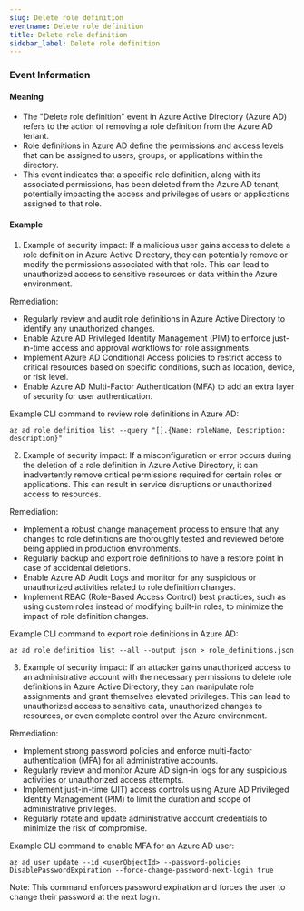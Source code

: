 ```yaml
--- 
slug: Delete role definition
eventname: Delete role definition
title: Delete role definition
sidebar_label: Delete role definition
---
```

                       
### Event Information

#### Meaning

- The "Delete role definition" event in Azure Active Directory (Azure AD) refers to the action of removing a role definition from the Azure AD tenant.
- Role definitions in Azure AD define the permissions and access levels that can be assigned to users, groups, or applications within the directory.
- This event indicates that a specific role definition, along with its associated permissions, has been deleted from the Azure AD tenant, potentially impacting the access and privileges of users or applications assigned to that role.

#### Example

1. Example of security impact: If a malicious user gains access to delete a role definition in Azure Active Directory, they can potentially remove or modify the permissions associated with that role. This can lead to unauthorized access to sensitive resources or data within the Azure environment.

Remediation:
- Regularly review and audit role definitions in Azure Active Directory to identify any unauthorized changes.
- Enable Azure AD Privileged Identity Management (PIM) to enforce just-in-time access and approval workflows for role assignments.
- Implement Azure AD Conditional Access policies to restrict access to critical resources based on specific conditions, such as location, device, or risk level.
- Enable Azure AD Multi-Factor Authentication (MFA) to add an extra layer of security for user authentication.

Example CLI command to review role definitions in Azure AD:
```
az ad role definition list --query "[].{Name: roleName, Description: description}"
```

2. Example of security impact: If a misconfiguration or error occurs during the deletion of a role definition in Azure Active Directory, it can inadvertently remove critical permissions required for certain roles or applications. This can result in service disruptions or unauthorized access to resources.

Remediation:
- Implement a robust change management process to ensure that any changes to role definitions are thoroughly tested and reviewed before being applied in production environments.
- Regularly backup and export role definitions to have a restore point in case of accidental deletions.
- Enable Azure AD Audit Logs and monitor for any suspicious or unauthorized activities related to role definition changes.
- Implement RBAC (Role-Based Access Control) best practices, such as using custom roles instead of modifying built-in roles, to minimize the impact of role definition changes.

Example CLI command to export role definitions in Azure AD:
```
az ad role definition list --all --output json > role_definitions.json
```

3. Example of security impact: If an attacker gains unauthorized access to an administrative account with the necessary permissions to delete role definitions in Azure Active Directory, they can manipulate role assignments and grant themselves elevated privileges. This can lead to unauthorized access to sensitive data, unauthorized changes to resources, or even complete control over the Azure environment.

Remediation:
- Implement strong password policies and enforce multi-factor authentication (MFA) for all administrative accounts.
- Regularly review and monitor Azure AD sign-in logs for any suspicious activities or unauthorized access attempts.
- Implement just-in-time (JIT) access controls using Azure AD Privileged Identity Management (PIM) to limit the duration and scope of administrative privileges.
- Regularly rotate and update administrative account credentials to minimize the risk of compromise.

Example CLI command to enable MFA for an Azure AD user:
```
az ad user update --id <userObjectId> --password-policies DisablePasswordExpiration --force-change-password-next-login true
```
Note: This command enforces password expiration and forces the user to change their password at the next login.


 